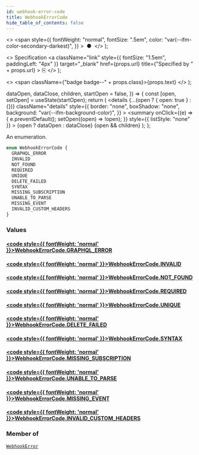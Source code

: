```yaml
---
id: webhook-error-code
title: WebhookErrorCode
hide_table_of_contents: false
---
```


  <>
    <span
      style={{
        fontWeight: "normal",
        fontSize: ".5em",
        color: "var(--ifm-color-secondary-darkest)",
      }}
    >
      &nbsp;●&nbsp;
    </span>
  </>
);

  <>
    Specification
    <a
      className="link"
      style={{ fontSize: "1.5em", paddingLeft: "4px" }}
      target="\_blank"
      href={props.url}
      title={"Specified by " + props.url}
    >
      ⎘
    </a>
  </>
);

  <>
    <span className={"badge badge--" + props.class}>{props.text}</span>
  </>
);


  dataOpen,
  dataClose,
  children,
  startOpen = false,
}) => {
  const [open, setOpen] = useState(startOpen);
  return (
    <details
      {...(open ? { open: true } : {})}
      className="details"
      style={{
        border: "none",
        boxShadow: "none",
        background: "var(--ifm-background-color)",
      }}
    >
      <summary
        onClick={(e) => {
          e.preventDefault();
          setOpen((open) => !open);
        }}
        style={{ listStyle: "none" }}
      >
        {open ? dataOpen : dataClose}
      </summary>
      {open && children}
    </details>
  );
};

An enumeration.

```graphql
enum WebhookErrorCode {
  GRAPHQL_ERROR
  INVALID
  NOT_FOUND
  REQUIRED
  UNIQUE
  DELETE_FAILED
  SYNTAX
  MISSING_SUBSCRIPTION
  UNABLE_TO_PARSE
  MISSING_EVENT
  INVALID_CUSTOM_HEADERS
}
```

### Values

#### [<code style={{ fontWeight: 'normal' }}>WebhookErrorCode.<b>GRAPHQL_ERROR</b></code>](#)

>

#### [<code style={{ fontWeight: 'normal' }}>WebhookErrorCode.<b>INVALID</b></code>](#)

>

#### [<code style={{ fontWeight: 'normal' }}>WebhookErrorCode.<b>NOT_FOUND</b></code>](#)

>

#### [<code style={{ fontWeight: 'normal' }}>WebhookErrorCode.<b>REQUIRED</b></code>](#)

>

#### [<code style={{ fontWeight: 'normal' }}>WebhookErrorCode.<b>UNIQUE</b></code>](#)

>

#### [<code style={{ fontWeight: 'normal' }}>WebhookErrorCode.<b>DELETE_FAILED</b></code>](#)

>

#### [<code style={{ fontWeight: 'normal' }}>WebhookErrorCode.<b>SYNTAX</b></code>](#)

>

#### [<code style={{ fontWeight: 'normal' }}>WebhookErrorCode.<b>MISSING_SUBSCRIPTION</b></code>](#)

>

#### [<code style={{ fontWeight: 'normal' }}>WebhookErrorCode.<b>UNABLE_TO_PARSE</b></code>](#)

>

#### [<code style={{ fontWeight: 'normal' }}>WebhookErrorCode.<b>MISSING_EVENT</b></code>](#)

>

#### [<code style={{ fontWeight: 'normal' }}>WebhookErrorCode.<b>INVALID_CUSTOM_HEADERS</b></code>](#)

>

### Member of

[`WebhookError`](../../../api-storefront/webhooks/objects/webhook-error) <Badge class="secondary" text="object"/>
